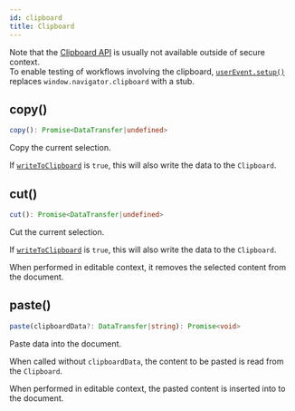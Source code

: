 ```yaml
---
id: clipboard
title: Clipboard
---
```


Note that the
[Clipboard API](https://developer.mozilla.org/en-US/docs/Web/API/Clipboard) is
usually not available outside of secure context.  
To enable testing of workflows involving the clipboard,
[`userEvent.setup()`](setup.mdx) replaces `window.navigator.clipboard` with a stub.

## copy()

```ts
copy(): Promise<DataTransfer|undefined>
```

Copy the current selection.

If [`writeToClipboard`](options.mdx#writetoclipboard) is `true`, this will also
write the data to the `Clipboard`.

## cut()

```ts
cut(): Promise<DataTransfer|undefined>
```

Cut the current selection.

If [`writeToClipboard`](options.mdx#writetoclipboard) is `true`, this will also
write the data to the `Clipboard`.

When performed in editable context, it removes the selected content from the
document.

## paste()

```ts
paste(clipboardData?: DataTransfer|string): Promise<void>
```

Paste data into the document.

When called without `clipboardData`, the content to be pasted is read from the
`Clipboard`.

When performed in editable context, the pasted content is inserted into to the
document.

